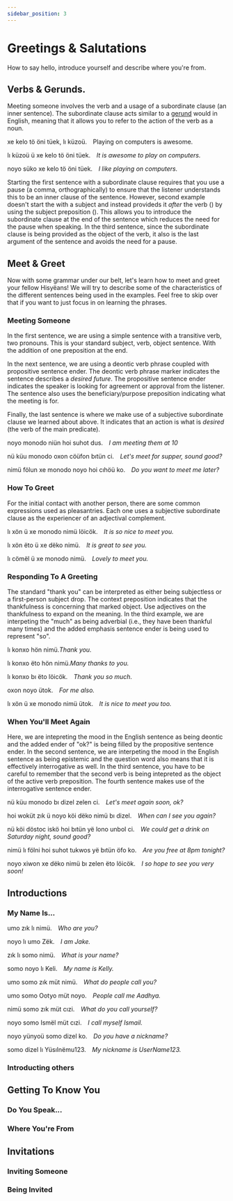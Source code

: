 ```yaml
---
sidebar_position: 3
---
```



# Greetings & Salutations

How to say hello, introduce yourself and describe where you're from.

## Verbs & Gerunds.

Meeting someone involves the verb <HisyeoWord is='monodo'/> and a usage of a
subordinate clause (an inner sentence). The subordinate clause acts similar to a
[gerund](https://en.wikipedia.org/wiki/Gerund) would in English, meaning that it 
allows you to refer to the action of the verb as a noun.

<HisyeoTabs>
    <p>xe kelo tö öni tüek, lı küzoü.&emsp;<em></em>Playing on computers is awesome.</p>
    <p>lı küzoü ü xe kelo tö öni tüek.&emsp;<em>It is awesome to play on computers.</em></p>
    <p>noyo süko xe kelo tö öni tüek.&emsp;<em>I like playing on computers.</em></p>
</HisyeoTabs>

Starting the first sentence with a subordinate clause requires that you use a
pause (a comma, orthographically) to ensure that the listener understands this
to be an inner clause of the sentence. However, second example doesn't start the
with a subject and instead provideds it *after* the verb (<HisyeoWord is='lı'/>)
by using the subject preposition (<HisyeoWord is='ü'/>). This allows you to
introduce the subordinate clause at the end of the sentence which reduces the
need for the pause when speaking. In the third sentence, since the subordinate
clause is being provided as the object of the verb, it also is the last argument
of the sentence and avoids the need for a pause.

## Meet & Greet

Now with some grammar under our belt, let's learn how to meet and greet your
fellow Hisyëans! We will try to describe some of the characteristics of the
different sentences being used in the examples. Feel free to skip over that if
you want to just focus in on learning the phrases.

### Meeting Someone

In the first sentence, we are using a simple sentence with a transitive verb,
two pronouns. This is your standard subject, verb, object sentence. With the
addition of one preposition at the end.

In the next sentence, we are using a deontic verb phrase coupled with
propositive sentence ender. The deontic verb phrase marker indicates the
sentence describes a *desired future*. The propositive sentence ender indicates
the speaker is looking for agreement or approval from the listener. The sentence
also uses the beneficiary/purpose preposition indicating what the meeting is
for.

Finally, the last sentence is where we make use of a subjective subordinate
clause we learned about above. It indicates that an action is what is *desired*
(the verb of the main predicate).

<HisyeoTabs>
    <p>noyo monodo niün hoi suhot dus.&emsp;<em>I am meeting them at 10</em></p>
    <p>nü küu monodo oxon cöüfon bıtün ci.&emsp;<em>Let's meet for supper, sound good?</em></p>
    <p>nimü fölun xe monodo noyo hoi cıhöü ko.&emsp;<em>Do you want to meet me later?</em></p>
</HisyeoTabs>

### How To Greet

For the initial contact with another person, there are some common expressions
used as pleasantries. Each one uses a subjective subordinate clause as the
experiencer of an adjectival complement.

<HisyeoTabs>
    <p>lı xön ü xe monodo nimü löicök.&emsp;<em>It is so nice to meet you.</em></p>
    <p>lı xön ëto ü xe dëko nimü.&emsp;<em>It is great to see you.</em></p>
    <p>lı cömël ü xe monodo nimü.&emsp;<em>Lovely to meet you.</em></p>
</HisyeoTabs>

### Responding To A Greeting

The standard "thank you" can be interpreted as either being subjectless or a
first-person subject drop. The context preposition indicates that the
thankfulness is concerning that marked object. Use adjectives on the
thankfulness to expand on the meaning. In the third example, we are interpeting
the "much" as being adverbial (i.e., they have been thankful many times) and the
added emphasis sentence ender is being used to represent "so".

<HisyeoTabs>
    <p>lı konxo hön nimü.<em>Thank you.</em></p>
    <p>lı konxo ëto hön nimü.<em>Many thanks to you.</em></p>
    <p>lı konxo bı ëto löicök.&emsp;<em>Thank you so much.</em></p>
    <p>oxon noyo ütok.&emsp;<em>For me also.</em></p>
    <p>lı xön ü xe monodo nimü ütok.&emsp;<em>It is nice to meet you too.</em></p>
</HisyeoTabs>

### When You'll Meet Again

Here, we are intepreting the mood in the English sentence as being deontic and
the added ender of "ok?" is being filled by the propositive sentence ender. In
the second sentence, we are interpeting the mood in the English sentence as
being epistemic and the question word also means that it is effectively
interrogative as well. In the third sentence, you have to be careful to remember
that the second verb is being intepreted as the object of the active verb
preposition. The fourth sentence makes use of the interrogative sentence ender.

<HisyeoTabs>
    <p>nü küu monodo bı dizel zelen ci.&emsp;<em>Let's meet again soon, ok?</em></p>
    <p>hoi woküt zık ü noyo köi dëko nimü bı dizel.&emsp;<em>When can I see you again?</em></p>
    <p>nü köi döstoc iskö hoi bıtün yë lono unbol ci.&emsp;<em>We could get a drink on Saturday night, sound good?</em></p>
    <p>nimü lı fölni hoi suhot tukwos yë bıtün öfo ko.&emsp;<em>Are you free at 8pm tonight?</em></p>
    <p>noyo xiwon xe dëko nimü bı zelen ëto löicök.&emsp;<em>I so hope to see you very soon!</em></p>
</HisyeoTabs>

## Introductions

### My Name Is...

<HisyeoTabs>
    <p>umo zık lı nimü.&emsp;<em>Who are you?</em></p>
    <p>noyo lı umo Zëk.&emsp;<em>I am Jake.</em></p>
    <p>zık lı somo nimü.&emsp;<em>What is your name?</em></p>
    <p>somo noyo lı Keli.&emsp;<em>My name is Kelly.</em></p>
    <p>umo somo zık müt nimü.&emsp;<em>What do people call you?</em></p>
    <p>umo somo Ootyo müt noyo.&emsp;<em>People call me Aadhya.</em></p>
    <p>nimü somo zık müt cızi.&emsp;<em>What do you call yourself?</em></p>
    <p>noyo somo Ismël müt cızi.&emsp;<em>I call myself Ismail.</em></p>
    <p>noyo yünyoü somo dizel ko.&emsp;<em>Do you have a nickname?</em></p>
    <p>somo dizel lı Yüsılnëmu123.&emsp;<em>My nickname is UserName123.</em></p>
</HisyeoTabs>

### Introducting others

## Getting To Know You

### Do You Speak...

### Where You're From

## Invitations

### Inviting Someone

### Being Invited

<HisyeoTooltip />